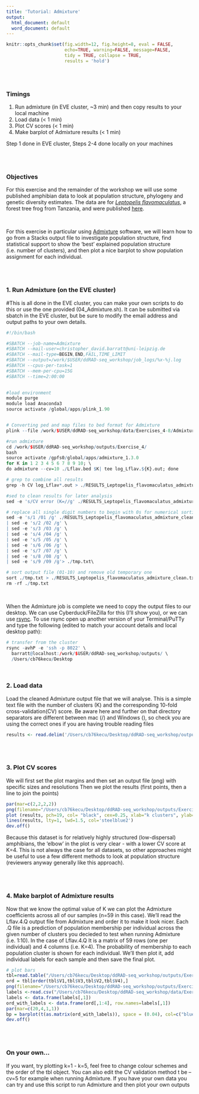 ```yaml
---
title: 'Tutorial: Admixture'
output:
  html_document: default
  word_document: default
---
```


```r
knitr::opts_chunk$set(fig.width=12, fig.height=8, eval = FALSE,
                      echo=TRUE, warning=FALSE, message=FALSE,
                      tidy = TRUE, collapse = TRUE,
                      results = 'hold')
```
\
\

### Timings 
  1. Run admixture (in EVE cluster, ~3 min) and then copy results to your local machine
  2. Load data (< 1 min)
  3. Plot CV scores (< 1 min)
  4. Make barplot of Admixture results (< 1 min)

Step 1 done in EVE cluster, Steps 2-4 done locally on your machines
  
\
\

### Objectives

For this exercise and the remainder of the workshop we will use some published amphibian data to look at population structure, phylogeny and genetic diversity estimates. The data are for [*Leptopelis flavomaculatus*](https://amphibiaweb.org/species/3649), a forest tree frog from Tanzania, and were published [here](https://onlinelibrary.wiley.com/doi/full/10.1111/mec.14862).

\

For this exercise in particular using [Admixture](https://dalexander.github.io/admixture/publications.html) software, we will learn how to go from a Stacks output file to investigate population structure, find statistical support to show the 'best' explained population structure (i.e. number of clusters), and then plot a nice barplot to show population assignment for each individual.


\
\

### 1. Run Admixture (on the EVE cluster)
#This is all done in the EVE cluster, you can make your own scripts to do this or use the one provided (04_Admixture.sh). It can be submitted via sbatch in the EVE cluster, but be sure to modify the email address and output paths to your own details.

```r
#!/bin/bash                                                                                                                            

#SBATCH --job-name=Admixture
#SBATCH --mail-user=christopher_david.barratt@uni-leipzig.de
#SBATCH --mail-type=BEGIN,END,FAIL,TIME_LIMIT
#SBATCH --output=/work/$USER/ddRAD-seq_workshop/job_logs/%x-%j.log
#SBATCH --cpus-per-task=1
#SBATCH --mem-per-cpu=15G
#SBATCH --time=2:00:00

 
#load environment
module purge
module load Anaconda3
source activate /global/apps/plink_1.90


# Converting ped and map files to bed format for Admixture
plink --file /work/$USER/ddRAD-seq_workshop/data/Exercises_4-8/Admixture/Lflav --make-bed --recode --out /work/$USER/ddRAD-seq_workshop/outputs/Exercise_4/Lflav

#run admixture
cd /work/$USER/ddRAD-seq_workshop/outputs/Exercise_4/
bash
source activate /gpfs0/global/apps/admixture_1.3.0
for K in 1 2 3 4 5 6 7 8 9 10; \
do admixture --cv=10 ./Lflav.bed $K| tee log_Lflav.${K}.out; done

# grep to combine all results
grep -h CV log_Lflav*.out > ./RESULTS_Leptopelis_flavomaculatus_admixture.txt

#sed to clean results for later analysis
sed -e 's/CV error (K=//g' ./RESULTS_Leptopelis_flavomaculatus_admixture.txt | sed 's/)://g' > ./RESULTS_Leptopelis_flavomaculatus_admixture_clean.txt

# replace all single digit numbers to begin with 0s for numerical sorting
sed -e 's/1 /01 /g' ./RESULTS_Leptopelis_flavomaculatus_admixture_clean.txt \
| sed -e 's/2 /02 /g' \
| sed -e 's/3 /03 /g' \
| sed -e 's/4 /04 /g' \
| sed -e 's/5 /05 /g' \
| sed -e 's/6 /06 /g' \
| sed -e 's/7 /07 /g' \
| sed -e 's/8 /08 /g' \
| sed -e 's/9 /09 /g'> ./tmp.txt\

# sort output file (01-10) and remove old temporary one
sort ./tmp.txt > ./RESULTS_Leptopelis_flavomaculatus_admixture_clean.txt
rm -rf ./tmp.txt
```

\

When the Admixture job is complete we need to copy the output files to our desktop. We can use Cyberduck/FileZilla for this (I'll show you), or we can use [rsync](https://wiki.ufz.de/eve/index.php/File_Transfer). To use rsync open up another version of your Terminal/PuTTy and type the following (edited to match your account details and local desktop path):

```r
# transfer from the cluster
rsync -avhP -e 'ssh -p 8022' \
  barratt@localhost:/work/$USER/ddRAD-seq_workshop/outputs/ \
  /Users/cb76kecu/Desktop
```

\

### 2. Load data
Load the cleaned Admixture output file that we will analyse. This is a simple text file with the number of clusters (K) and the corresponding 10-fold cross-validation(CV) score. Be aware here and further on that directory separators are different between mac (/) and Windows (\), so check you are using the correct ones if you are having trouble reading files

```r
results <- read.delim('/Users/cb76kecu/Desktop/ddRAD-seq_workshop/outputs/Exercise_4/RESULTS_Leptopelis_flavomaculatus_admixture_clean.txt', sep=' ',header=FALSE)
```

\
\

### 3. Plot CV scores
We will first set the plot margins and then set an output file (png) with specific sizes and resolutions
Then we plot the results (first points, then a line to join the points)

```r
par(mar=c(2,2,2,2))
png(filename="/Users/cb76kecu/Desktop/ddRAD-seq_workshop/outputs/Exercise_4/Admixture_Results_CV_scores.png", type="quartz", height=8, width=8, units="in", res=300)
plot (results, pch=19, col= "black", cex=0.25, xlab="k clusters", ylab="CV score", main = "Cross validation scores across k (Admixture")
lines(results, lty=1, lwd=1.5, col='steelblue2')
dev.off()
```

Because this dataset is for relatively highly structured (low-dispersal) amphibians, the 'elbow' in the plot is very clear - with a lower CV score at K=4. This is not always the case for all datasets, so other approaches might be useful to use a few different methods to look at population structure (reviewers anyway generally like this approach).

\
\

### 4. Make barplot of Admixture results
Now that we know the optimal value of K we can plot the Admixture coefficients across all of our samples (n=59 in this case). We'll read the Lflav.4.Q output file from Admixture and order it to make it look nicer. Each .Q file is a prediction of population membership per individual across the given number of clusters you decieded to test when running Admixture (i.e. 1:10). In the case of Lflav.4.Q It is a matrix of 59 rows (one per individual) and 4 columns (i.e. K=4). The probability of membership to each population cluster is shown for each individual. We'll then plot it, add individual labels for each sample and then save the final plot.

```r
# plot bars
tbl=read.table("/Users/cb76kecu/Desktop/ddRAD-seq_workshop/outputs/Exercise_4/Lflav.4.Q")
ord = tbl[order(tbl$V1,tbl$V3,tbl$V2,tbl$V4),]
png(filename="/Users/cb76kecu/Desktop/ddRAD-seq_workshop/outputs/Exercise_4/Admixture_Results_Barplot.png", type="quartz", height=8, width=30, units="in", res=300)
labels <-read.csv("/Users/cb76kecu/Desktop/ddRAD-seq_workshop/data/Exercises_4-8/Admixture/pop_labels.csv", header=FALSE)
labels <- data.frame(labels[,1])
ord_with_labels <- data.frame(ord[,1:4], row.names=labels[,1])
par(mar=c(20,4,1,1))
bp = barplot(t(as.matrix(ord_with_labels)), space = (0.04), col=c("blue", "turquoise", "darkblue", "lightblue"), xlab="", ylab="Ancestry", border=1, las=2, cex.names=0.9)
dev.off()

```

\
\


### On your own...

If you want, try plotting k=1 - k=5, feel free to change colour schemes and the order of the tbl object. You can also edit the CV validation method t be --cv=5 for example when running Admixture. If you have your own data you can try and use this script to run Admixture and then plot your own outputs
